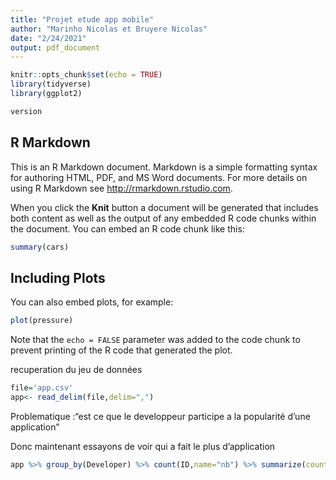 ```yaml
---
title: "Projet etude app mobile"
author: "Marinho Nicolas et Bruyere Nicolas"
date: "2/24/2021"
output: pdf_document
---
```


```r
knitr::opts_chunk$set(echo = TRUE)
library(tidyverse)
library(ggplot2)

version
```

## R Markdown

This is an R Markdown document. Markdown is a simple formatting syntax for authoring HTML, PDF, and MS Word documents. For more details on using R Markdown see <http://rmarkdown.rstudio.com>.

When you click the **Knit** button a document will be generated that includes both content as well as the output of any embedded R code chunks within the document. You can embed an R code chunk like this:

```r
summary(cars)
```

## Including Plots

You can also embed plots, for example:

```r
plot(pressure)
```

Note that the `echo = FALSE` parameter was added to the code chunk to prevent printing of the R code that generated the plot.

recuperation du jeu de données 
```r
file='app.csv'
app<- read_delim(file,delim=",") 
```

Problematique :"est ce que le developpeur participe a la popularité d'une application"


Donc maintenant essayons de voir qui a fait le plus d'application 

```r
app %>% group_by(Developer) %>% count(ID,name="nb") %>% summarize(countApp = sum(nb)) %>% arrange(-countApp) %>% head(n=15)
````



